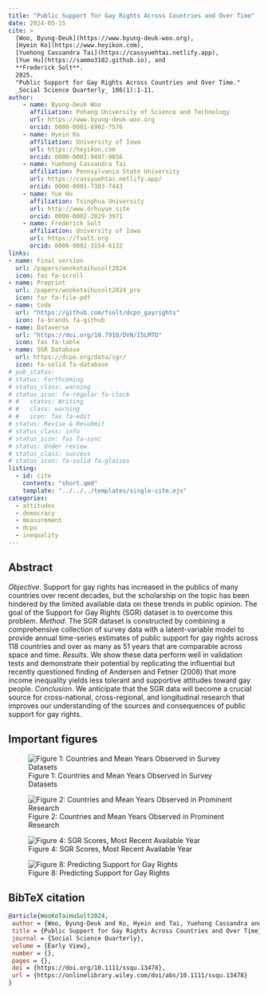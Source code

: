 ```yaml
---
title: "Public Support for Gay Rights Across Countries and Over Time"
date: 2024-05-15
cite: >
  [Woo, Byung-Deuk](https://www.byung-deuk-woo.org),
  [Hyein Ko](https://www.heyikon.com),
  [Yuehong Cassandra Tai](https://cassyuehtai.netlify.app), 
  [Yue Hu](https://sammo3182.github.io), and
  **Frederick Solt**. 
  2025.
  "Public Support for Gay Rights Across Countries and Over Time."
  _Social Science Quarterly_ 106(1):1-11.
author:
    - name: Byung-Deuk Woo
      affiliation: Pohang University of Science and Technology
      url: https://www.byung-deuk-woo.org
      orcid: 0000-0001-6902-7576 
    - name: Hyein Ko
      affiliation: University of Iowa
      url: https://heyikon.com
      orcid: 0000-0002-9497-9656      
    - name: Yuehong Cassandra Tai
      affiliation: Pennsylvania State University
      url: https://cassyuehtai.netlify.app/
      orcid: 0000-0001-7303-7443
    - name: Yue Hu
      affiliation: Tsinghua University
      url: http://www.drhuyue.site
      orcid: 0000-0002-2829-3971
    - name: Frederick Solt
      affiliation: University of Iowa
      url: https://fsolt.org
      orcid: 0000-0002-3154-6132
links:
- name: Final version
  url: /papers/wookotaihusolt2024
  icon: fas fa-scroll
- name: Preprint
  url: /papers/wookotaihusolt2024_pre
  icon: far fa-file-pdf
- name: Code
  url: "https://github.com/fsolt/dcpo_gayrights"
  icon: fa-brands fa-github
- name: Dataverse
  url: "https://doi.org/10.7910/DVN/I5LMTO"
  icon: fas fa-table
- name: SGR Database
  url: https://dcpo.org/data/sgr/
  icon: fa-solid fa-database
# pub_status:
# status: Forthcoming
# status_class: warning
# status_icon: fa-regular fa-clock
# #   status: Writing
# #   class: warning
# #   icon: fas fa-edit
# status: Revise & Resubmit
# status_class: info
# status_icon: fas fa-sync
# status: Under review
# status_class: success
# status_icon: fa-solid fa-glasses
listing:
  - id: cite
    contents: "short.qmd"
    template: "../../../templates/single-cite.ejs"
categories:
  - attitudes
  - democracy
  - measurement
  - dcpo
  - inequality
---
```


:::{#cite}
:::


## Abstract

_Objective_. Support for gay rights has increased in the publics of many countries over recent decades, but the scholarship on the topic has been hindered by the limited available data on these trends in public opinion. The goal of the Support for Gay Rights (SGR) dataset is to overcome this problem. _Method_. The SGR dataset is constructed by combining a comprehensive collection of survey data with a latent-variable model to provide annual time-series estimates of public support for gay rights across 118 countries and over as many as 51 years that are comparable across space and time. _Results_. We show these data perform well in validation tests and demonstrate their potential by replicating the influential but recently questioned finding of Andersen and Fetner (2008) that more income inequality yields less tolerant and supportive attitudes toward gay people. _Conclusion_. We anticipate that the SGR data will become a crucial source for cross-national, cross-regional, and longitudinal research that improves our understanding of the sources and consequences of public support for gay rights.

## Important figures

![Figure 1: Countries and Mean Years Observed in Survey Datasets](gayrights_fig1.png)

![Figure 2: Countries and Mean Years Observed in Prominent Research](gayrights_fig2.png)

![Figure 4: SGR Scores, Most Recent Available Year](gayrights_fig4.png)

![Figure 8: Predicting Support for Gay Rights](gayrights_fig8.png)

## BibTeX citation

```bibtex
@article{WooKoTaiHuSolt2024,
 author = {Woo, Byung-Deuk and Ko, Hyein and Tai, Yuehong Cassandra and Hu, Yue and Solt, Frederick},
 title = {Public Support for Gay Rights Across Countries and Over Time},
 journal = {Social Science Quarterly},
 volume = {Early View},
 number = {},
 pages = {},
 doi = {https://doi.org/10.1111/ssqu.13478},
 url = {https://onlinelibrary.wiley.com/doi/abs/10.1111/ssqu.13478}
}
```
